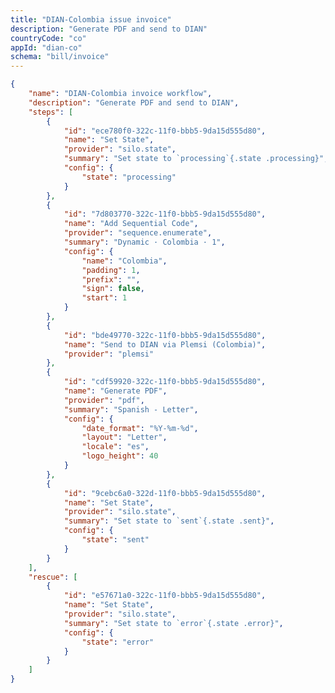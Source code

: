 ```yaml
---
title: "DIAN-Colombia issue invoice"
description: "Generate PDF and send to DIAN"
countryCode: "co"
appId: "dian-co"
schema: "bill/invoice"
---
```


```json
{
    "name": "DIAN-Colombia invoice workflow",
    "description": "Generate PDF and send to DIAN",
    "steps": [
        {
            "id": "ece780f0-322c-11f0-bbb5-9da15d555d80",
            "name": "Set State",
            "provider": "silo.state",
            "summary": "Set state to `processing`{.state .processing}",
            "config": {
                "state": "processing"
            }
        },
        {
            "id": "7d803770-322c-11f0-bbb5-9da15d555d80",
            "name": "Add Sequential Code",
            "provider": "sequence.enumerate",
            "summary": "Dynamic · Colombia · 1",
            "config": {
                "name": "Colombia",
                "padding": 1,
                "prefix": "",
                "sign": false,
                "start": 1
            }
        },
        {
            "id": "bde49770-322c-11f0-bbb5-9da15d555d80",
            "name": "Send to DIAN via Plemsi (Colombia)",
            "provider": "plemsi"
        },
        {
            "id": "cdf59920-322c-11f0-bbb5-9da15d555d80",
            "name": "Generate PDF",
            "provider": "pdf",
            "summary": "Spanish - Letter",
            "config": {
                "date_format": "%Y-%m-%d",
                "layout": "Letter",
                "locale": "es",
                "logo_height": 40
            }
        },
        {
            "id": "9cebc6a0-322d-11f0-bbb5-9da15d555d80",
            "name": "Set State",
            "provider": "silo.state",
            "summary": "Set state to `sent`{.state .sent}",
            "config": {
                "state": "sent"
            }
        }
    ],
    "rescue": [
        {
            "id": "e57671a0-322c-11f0-bbb5-9da15d555d80",
            "name": "Set State",
            "provider": "silo.state",
            "summary": "Set state to `error`{.state .error}",
            "config": {
                "state": "error"
            }
        }
    ]
}
```